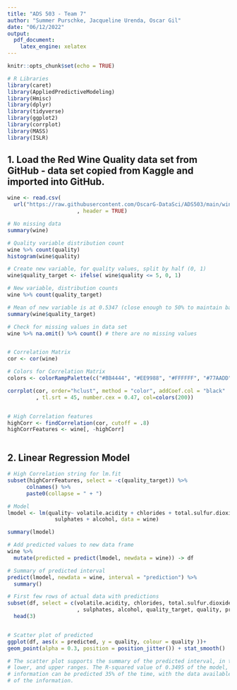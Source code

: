 ```yaml
---
title: "ADS 503 - Team 7"
author: "Summer Purschke, Jacqueline Urenda, Oscar Gil"
date: "06/12/2022"
output: 
  pdf_document:
    latex_engine: xelatex
---
```


```r
knitr::opts_chunk$set(echo = TRUE)
```

```r
# R Libraries
library(caret)
library(AppliedPredictiveModeling)
library(Hmisc)
library(dplyr)
library(tidyverse)
library(ggplot2)
library(corrplot)
library(MASS)
library(ISLR)
```

## 1. Load the Red Wine Quality data set from GitHub - data set copied from Kaggle and imported into GitHub.
```r
wine <- read.csv(
  url("https://raw.githubusercontent.com/OscarG-DataSci/ADS503/main/winequality-red.csv")
                      , header = TRUE)

# No missing data
summary(wine)

# Quality variable distribution count
wine %>% count(quality)
histogram(wine$quality)

# Create new variable, for quality values, split by half (0, 1)
wine$quality_target <- ifelse( wine$quality <= 5, 0, 1)

# New variable, distribution counts
wine %>% count(quality_target)

# Mean of new variable is at 0.5347 (close enough to 50% to maintain balance)
summary(wine$quality_target)

# Check for missing values in data set
wine %>% na.omit() %>% count() # there are no missing values


# Correlation Matrix
cor <- cor(wine)

# Colors for Correlation Matrix
colors <- colorRampPalette(c("#BB4444", "#EE9988", "#FFFFFF", "#77AADD", "#4477AA"))

corrplot(cor, order="hclust", method = "color", addCoef.col = "black"
         , tl.srt = 45, number.cex = 0.47, col=colors(200))


# High Correlation features
highCorr <- findCorrelation(cor, cutoff = .8)
highCorrFeatures <- wine[, -highCorr]
```
```
```
## 2. Linear Regression Model
```r
# High Correlation string for lm.fit
subset(highCorrFeatures, select = -c(quality_target)) %>% 
      colnames() %>% 
      paste0(collapse = " + ")

# Model
lmodel <- lm(quality~ volatile.acidity + chlorides + total.sulfur.dioxide + 
               sulphates + alcohol, data = wine)

summary(lmodel)

# Add predicted values to new data frame
wine %>%
  mutate(predicted = predict(lmodel, newdata = wine)) -> df

# Summary of predicted interval
predict(lmodel, newdata = wine, interval = "prediction") %>%
  summary()

# First few rows of actual data with predictions
subset(df, select = c(volatile.acidity, chlorides, total.sulfur.dioxide
                      , sulphates, alcohol, quality_target, quality, predicted)) %>%
  head(3)


# Scatter plot of predicted 
ggplot(df, aes(x = predicted, y = quality, colour = quality ))+
geom_point(alpha = 0.3, position = position_jitter()) + stat_smooth()

# The scatter plot supports the summary of the predicted interval, in the ranges of the fit, 
# lower, and upper ranges. The R-squared value of 0.3495 of the model, indicates that this 
# information can be predicted 35% of the time, with the data available, for the variance 
# of the information.

```